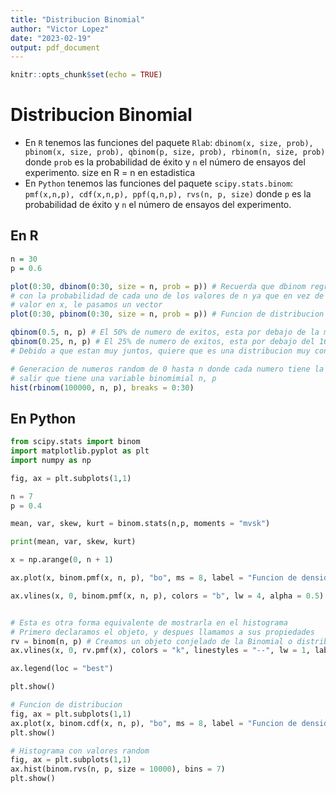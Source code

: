 ```yaml
---
title: "Distribucion Binomial"
author: "Victor Lopez"
date: "2023-02-19"
output: pdf_document
---
```


```r
knitr::opts_chunk$set(echo = TRUE)
```

# Distribucion Binomial

- En `R` tenemos las funciones del paquete `Rlab`: `dbinom(x, size, prob), pbinom(x, size, prob), qbinom(p, size, prob), rbinom(n, size, prob)` donde `prob` es la probabilidad de éxito y `n` el número de ensayos del experimento. size en R = n en estadistica
- En `Python` tenemos las funciones del paquete `scipy.stats.binom`: `pmf(x,n,p), cdf(x,n,p), ppf(q,n,p), rvs(n, p, size)` donde `p` es la probabilidad de éxito y `n` el número de ensayos del experimento.

## En R

```r
n = 30
p = 0.6

plot(0:30, dbinom(0:30, size = n, prob = p)) # Recuerda que dbinom regresara un vector
# con la probabilidad de cada uno de los valores de n ya que en vez de pasar un solo
# valor en x, le pasamos un vector
plot(0:30, pbinom(0:30, size = n, prob = p)) # Funcion de distribucion graficada

qbinom(0.5, n, p) # El 50% de numero de exitos, esta por debajo de la mediana 18,
qbinom(0.25, n, p) # El 25% de numero de exitos, esta por debajo del 16 en este caso.
# Debido a que estan muy juntos, quiere que es una distribucion muy concentrada

# Generacion de numeros random de 0 hasta n donde cada numero tiene la probabilidad de
# salir que tiene una variable binomimial n, p
hist(rbinom(100000, n, p), breaks = 0:30)

```

## En Python

```python
from scipy.stats import binom
import matplotlib.pyplot as plt
import numpy as np

fig, ax = plt.subplots(1,1)

n = 7
p = 0.4

mean, var, skew, kurt = binom.stats(n,p, moments = "mvsk")

print(mean, var, skew, kurt)

x = np.arange(0, n + 1)

ax.plot(x, binom.pmf(x, n, p), "bo", ms = 8, label = "Funcion de densidad de B(7, 0.4)")

ax.vlines(x, 0, binom.pmf(x, n, p), colors = "b", lw = 4, alpha = 0.5)


# Esta es otra forma equivalente de mostrarla en el histograma
# Primero declaramos el objeto, y despues llamamos a sus propiedades 
rv = binom(n, p) # Creamos un objeto conjelado de la Binomial o distribucion teorica
ax.vlines(x, 0, rv.pmf(x), colors = "k", linestyles = "--", lw = 1, label = "Distribucion teorica o creada previamente por un objeto")

ax.legend(loc = "best")

plt.show()
```


```python
# Funcion de distribucion
fig, ax = plt.subplots(1,1)
ax.plot(x, binom.cdf(x, n, p), "bo", ms = 8, label = "Funcion de densidad de B(7, 0.4)")
plt.show()
```

```python
# Histograma con valores random
fig, ax = plt.subplots(1,1)
ax.hist(binom.rvs(n, p, size = 10000), bins = 7)
plt.show()
```

